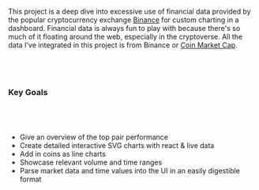 
This project is a deep dive into excessive use of financial data provided by the popular cryptocurrency exchange <a href="https://binance.com" target="_blank">Binance</a> for custom charting in a dashboard. Financial data is always fun to play with because there's so much of it floating around the web, especially in the cryptoverse. All the data I've integrated in this project is from Binance or <a href="https://coinmarketcap.com">Coin Market Cap</a>.

&nbsp;&nbsp;
-----

### Key Goals

&nbsp;&nbsp;
-----

- Give an overview of the top pair performance
- Create detailed interactive SVG charts with react & live data
- Add in coins as line charts
- Showcase relevant volume and time ranges
- Parse market data and time values into the UI in an easily digestible format

&nbsp;&nbsp;
-----

> <Plink href="https://github.com/oddscenes/buck-net" text="Get the Project on Github" />

